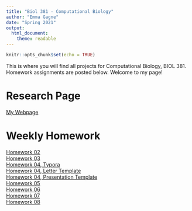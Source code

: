 ```yaml
---
title: "Biol 381 - Computational Biology"
author: "Emma Gagne"
date: "Spring 2021"
output: 
  html_document:
    theme: readable
---
```


```r
knitr::opts_chunk$set(echo = TRUE)
```
This is where you will find all projects for Computational Biology, BIOL
381. Homework assignments are posted below. Welcome to my page!

# Research Page
[My Webpage](https://emmagagne.github.io/EmmaGagne)

# Weekly Homework
[Homework 02](https://emmagagne.github.io/Homework_02/)  
[Homework 03](https://emmagagne.github.io/Homework_03/)  
[Homework 04, Typora](First_Typora.html)  
[Homework 04, Letter Template](LetterTemplate.pdf)  
[Homework 04, Presentation Template](PresentationTemplate.pdf)  
[Homework 05](Homework_05.html)  
[Homework 06](Homework_06.html)  
[Homework 07](Homework07.html)  
[Homework 08](Homework_08.html)
